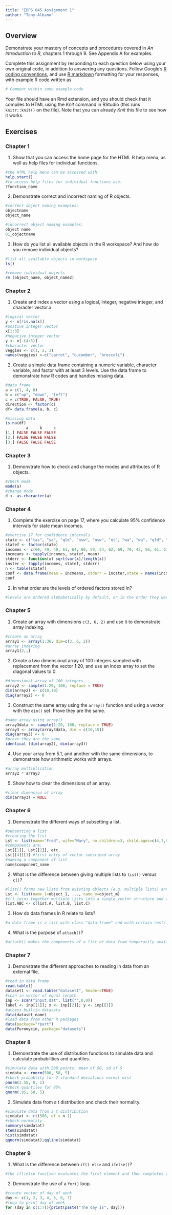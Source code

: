 ```yaml
---
title: "EDPS 845 Assignment 1"
author: "Tony Albano"
---
```


## Overview

Demonstrate your mastery of concepts and procedures covered in *An Introduction to R*, chapters 1 through 9. See Appendix A for examples.

Complete this assignment by responding to each question below using your own original code, in addition to answering any questions. Follow Google's [R coding conventions](https://google.github.io/styleguide/Rguide.xml), and use [R markdown](http://rmarkdown.rstudio.com/index.html) formatting for your responses, with example R code written as

```r
# Comment within some example code
```

Your file should have an Rmd extension, and you should check that it compiles to HTML using the *Knit* command in RStudio (this runs `knitr::knit()` on the file). Note that you can already *Knit* this file to see how it works.

## Exercises

### Chapter 1

1. Show that you can access the home page for the HTML R help menu, as well as help files for individual functions.
```r
#the HTML help menu can be accessed with:
help.start()
#to access help files for individual functions use:
?function_name
```
2. Demonstrate correct and incorrect naming of R objects.
```r
#correct object naming examples:
objectname
object_name

#incorrect object naming examples:
object name
01_objectname
```
3. How do you list all available objects in the R workspace? And how do you remove individual objects?
```r
#list all available objects in workspace
ls()

#remove individual objects
rm (object_name, object_name2)
```
### Chapter 2

1. Create and index a vector using a logical, integer, negative integer, and character vector.x
```r
#logical vector
y <- x[!is.na(x)]
#postive integer vector
x[1:3]
#negative integer vector
y <- x[-(4:5)]
#character vector
veggies <- c(1, 2, 3)
names(veggies) <-c("carrot", "cucumber", "broccoli")
```
2. Create a simple data frame containing a numeric variable, character variable, and factor with at least 3 levels. Use the data frame to demonstrate how R codes and handles missing data. 
```r
#data frame
a = c(1, 4, 8)
b = c("up", "down", "left")
c = c(TRUE, FALSE, TRUE)
direction <- factor(c)
df= data.frame(a, b, c)

#missing data
is.na(df)
         a     b     c
[1,] FALSE FALSE FALSE
[2,] FALSE FALSE FALSE
[3,] FALSE FALSE FALSE
```
### Chapter 3

1. Demonstrate how to check and change the modes and attributes of R objects.
```r
#check mode
mode(a)
#change mode
d <- as.character(a)
```
### Chapter 4

1. Complete the exercise on page 17, where you calculate 95% confidence intervals for state mean incomes.
```r
#exercise 17 for confidence intervals
state <- c("tas", "sa", "qld", "nsw", "nsw", "nt", "wa", "wa", "qld", "vic", "nsw", "vic", "qld", "qld", "sa", "tas", "sa", "nt", "wa", "vic", "qld", "nsw", "nsw", "wa", "sa", "act", "nsw", "vic", "vic", "act")
statef <- factor(state)
incomes <- c(60, 49, 40, 61, 64, 60, 59, 54, 62, 69, 70, 42, 56, 61, 61, 61, 58, 51, 48, 65, 49, 49, 41, 48, 52, 46, 59, 46, 58, 43)
incmeans <- tapply(incomes, statef, mean)
stderr <- function(x) sqrt(var(x)/length(x))
inster <- tapply(incomes, statef, stderr)
n <- table(statef)
conf <- data.frame(mean = incmeans, stderr = incster,state = names(incmeans),lower = qt(.025, n - 1), upper = qt(.025, n - 1, lower.tail = FALSE))
conf
```
2. In what order are the levels of ordered factors stored in?
```r
#levels are ordered alphabetically by default, or in the order they were specified explicitly.
```
### Chapter 5

1. Create an array with dimensions `c(3, 6, 2)` and use it to demonstrate array indexing.
```r
#create an array
array1 <- array(1:36, dim=c(3, 6, 2))
#array indexing
array1[2,,]
```
2. Create a two dimensional array of 100 integers sampled with replacement from the vector 1:20, and use an index array to set the diagonal values to 0.
```r
#dimensional array of 100 integers
array2 <- sample(1:20, 100, replace = TRUE)
dim(array2) <- c(10,10)
diag(array2) <- 0
```
3. Construct the same array using the `array()` function and using a vector with the `dim()` set. Prove they are the same.
```r
#same array using array()
array3data <- sample(1:20, 100, replace = TRUE)
array3 <- array(array3data, dim = c(10,10))
diag(array3) <- 0
#prove they are the same
identical (dim(array2), dim(array3))
```
4. Use your array from 5.1, and another with the same dimensions, to demonstrate how arithmetic works with arrays.
```r
#array multiplication
array2 * array3
```
5. Show how to clear the dimensions of an array.
```r
#clear dimension of array
dim(array3) = NULL
```
### Chapter 6

1. Demonstrate the different ways of subsetting a list.
```r
#subsetting a list
#creating the list
Lst <- list(name="Fred", wife="Mary", no.children=3, child.ages=c(4,7,9))
#components are:
Lst[[1]], Lst[[2]], etc.
Lst[[4]][1] #first entry of vector subsribed array
#naming a component of list
name$component_name
```
2. What is the difference between giving multiple lists to `list()` versus `c()`?
```r
#list() forms new lists from existing objects (e.g. multiple lists) and retains their original atributes.
Lst <- list(name_1=object_1, ..., name_m=object_m)
#c() joins together multiple lists into a single vector structure and all other attributes are discarded.
list.ABC <- c(list.A, list.B, list.C)
```
3. How do data frames in R relate to lists?
```r
#a data frame is a list with class "data.frame" and with certain restrictions.
```
4. What is the purpose of `attach()`?
```r
#attach() makes the components of a list or data fram temporarily available as variables under thier component name. This saves time by not having to quote the list name each time it is used.
```
### Chapter 7

1. Demonstrate the different approaches to reading in data from an external file.
```r
#read in data frame
read.table()
dataset1 <- read.table("dataset1", header=TRUE)
#scan in vector of equal length
inp <- scan("input.dat", list("",0,0))
label <- inp[[1]]; x <- inp[[2]]; y <- inp[[3]]
#access builtin datasets
data(dataset_name)
#load data from other R packages
data(package="rpart")
data(Puromycin, package="datasets")
```
### Chapter 8

1. Demonstrate the use of distribution functions to simulate data and calculate probabilities and quantiles.
```r
#simulate data with 500 points, mean of 50, sd of 5
simdata <- rnorm(500, 50, 5)
#check probablity for 2 standard deviations normal dist
pnorm(2.58, 0, 1)
#check quantiles for 95%
qnorm(.95, 50, 5)
```
2. Simulate data from a t distribution and check their normality.
```r
#simulate data from a t distribution
simdatat <- rt(500, df = n-1)
#check normality
summary(simdatat)
stem(simdatat)
hist(simdatat)
qqnorm(simdatat);qqline(simdatat)
```
### Chapter 9

1. What is the difference between `if() else` and `ifelse()`?
```r
#the if()else function evaluates the first element and then completes the expression based on it. The ifelse() function is a vectorized version and returns a vector of the length of its longest arguement.
```
2. Demonstrate the use of a `for()` loop.
```r
#create vector of day of week
day <- c(1, 2, 3, 4, 5, 6, 7)
#loop to print day of week
for (day in c(1:7)){print(paste("The day is", day))}
```